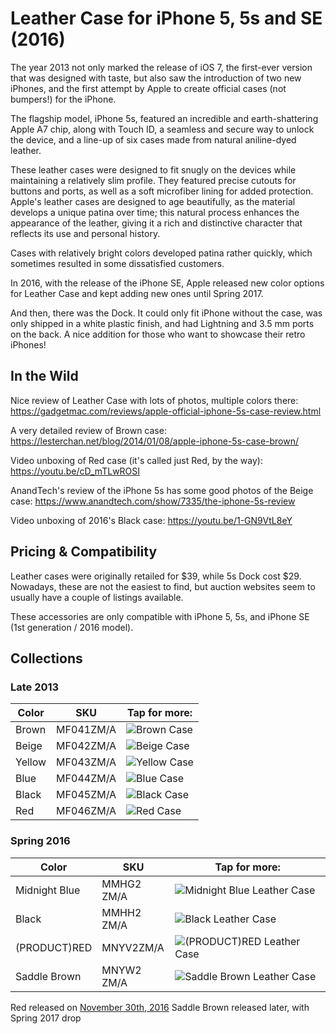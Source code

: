 
# Leather Case for iPhone 5, 5s and SE (2016)

The year 2013 not only marked the release of iOS 7, the first-ever version that was designed with taste, but also saw the introduction of two new iPhones, and the first attempt by Apple to create official cases (not bumpers!) for the iPhone.

The flagship model, iPhone 5s, featured an incredible and earth-shattering Apple A7 chip, along with Touch ID, a seamless and secure way to unlock the device, and a line-up of six cases made from natural aniline-dyed leather.

These leather cases were designed to fit snugly on the devices while maintaining a relatively slim profile. They featured precise cutouts for buttons and ports, as well as a soft microfiber lining for added protection. Apple's leather cases are designed to age beautifully, as the material develops a unique patina over time; this natural process enhances the appearance of the leather, giving it a rich and distinctive character that reflects its use and personal history.

Cases with relatively bright colors developed patina rather quickly, which sometimes resulted in some dissatisfied customers.

In 2016, with the release of the iPhone SE, Apple released new color options for Leather Case and kept adding new ones until Spring 2017.

And then, there was the Dock. It could only fit iPhone without the case, was only shipped in a white plastic finish, and had Lightning and 3.5 mm ports on the back. A nice addition for those who want to showcase their retro iPhones!

## In the Wild

Nice review of Leather Case with lots of photos, multiple colors there: https://gadgetmac.com/reviews/apple-official-iphone-5s-case-review.html

A very detailed review of Brown case: https://lesterchan.net/blog/2014/01/08/apple-iphone-5s-case-brown/

Video unboxing of Red case (it's called just Red, by the way): https://youtu.be/cD_mTLwROSI

AnandTech's review of the iPhone 5s has some good photos of the Beige case: https://www.anandtech.com/show/7335/the-iphone-5s-review

Video unboxing of 2016's Black case: https://youtu.be/1-GN9VtL8eY

## Pricing & Compatibility

Leather cases were originally retailed for \$39, while 5s Dock cost \$29. Nowadays, these are not the easiest to find, but auction websites seem to usually have a couple of listings available.

These accessories are only compatible with iPhone 5, 5s, and iPhone SE (1st generation / 2016 model).

## Collections

### Late 2013

| Color | SKU | Tap for more: |
| --- | --- | --- |
| Brown | MF041<wbr/>ZM/A | <Link href="/pre-notch-iphone/iphone-5s/MF041"><img src="https://cloudfront.everycase.org/everypreview/MF041.webp" alt="Brown Case"/></Link> |
| Beige | MF042<wbr/>ZM/A | <Link href="/pre-notch-iphone/iphone-5s/MF042"><img src="https://cloudfront.everycase.org/everypreview/MF042.webp" alt="Beige Case"/></Link> |
| Yellow | MF043<wbr/>ZM/A | <Link href="/pre-notch-iphone/iphone-5s/MF043"><img src="https://cloudfront.everycase.org/everypreview/MF043.webp" alt="Yellow Case"/></Link> |
| Blue | MF044<wbr/>ZM/A | <Link href="/pre-notch-iphone/iphone-5s/MF044"><img src="https://cloudfront.everycase.org/everypreview/MF044.webp" alt="Blue Case"/></Link> |
| Black | MF045<wbr/>ZM/A | <Link href="/pre-notch-iphone/iphone-5s/MF045"><img src="https://cloudfront.everycase.org/everypreview/MF045.webp" alt="Black Case"/></Link> |
| Red | MF046<wbr/>ZM/A | <Link href="/pre-notch-iphone/iphone-5s/MF046"><img src="https://cloudfront.everycase.org/everypreview/MF046.webp" alt="Red Case"/></Link> |

### Spring 2016

| Color | SKU | Tap for more: |
| --- | --- | --- |
| Midnight Blue | MMHG2<wbr/>ZM/A | <Link href="/pre-notch-iphone/iphone-5s/MMHG2"><img src="https://cloudfront.everycase.org/everypreview/MMHG2.webp" alt="Midnight Blue Leather Case"/></Link> |
| Black | MMHH2<wbr/>ZM/A | <Link href="/pre-notch-iphone/iphone-5s/MMHH2"><img src="https://cloudfront.everycase.org/everypreview/MMHH2.webp" alt="Black Leather Case"/></Link> |
| (PRODUCT)RED | MNYV2<wbr/>ZM/A | <Link href="/pre-notch-iphone/iphone-5s/MNYV2"><img src="https://cloudfront.everycase.org/everypreview/MNYV2.webp" alt="(PRODUCT)RED Leather Case"/></Link> |
| Saddle Brown | MNYW2<wbr/>ZM/A | <Link href="/pre-notch-iphone/iphone-5s/MNYW2"><img src="https://cloudfront.everycase.org/everypreview/MNYW2.webp" alt="Saddle Brown Leather Case"/></Link> |

Red released on [November 30th, 2016](https://www.apple.com/newsroom/2016/11/apple-turns-red-with-more-ways-than-ever-to-join-the-fight-against-aids/)
Saddle Brown released later, with Spring 2017 drop
